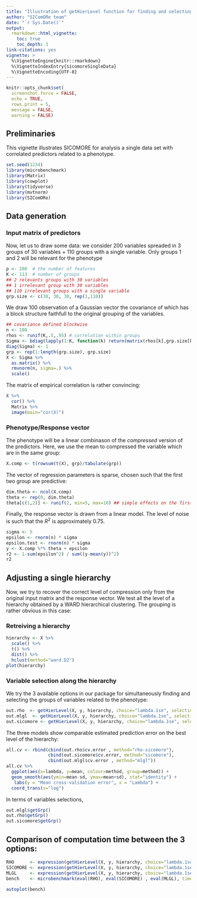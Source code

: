 ```yaml
---
title: "Illustration of getHierLevel function for finding and selecting relevant groups of variable"
author: "SIComORe team"
date: "`r Sys.Date()`"
output:
  rmarkdown::html_vignette:
    toc: true
    toc_depth: 3
link-citations: yes
vignette: >
  %\VignetteEngine{knitr::rmarkdown}
  %\VignetteIndexEntry{sicomoreSingleData}
  %\VignetteEncoding{UTF-8}
---
```


```r
knitr::opts_chunk$set(
  screenshot.force = FALSE, 
  echo = TRUE,
  rows.print = 5,
  message = FALSE, 
  warning = FALSE)
```

## Preliminaries

This vignette illustrates SICOMORE for analysis a single data set with correlated predictors related to a phenotype. 

```r
set.seed(1234)
library(microbenchmark)
library(Matrix)
library(cowplot)
library(tidyverse)
library(mvtnorm)
library(SIComORe)
```

## Data generation

### Input matrix of predictors

Now, let us to draw some data: we consider 200 variables spreaded in 3 groups of 30 variables + 110 groups with a single variable. Only groups 1 and 2 will be relevant for the phenotype

```r
p <- 200  # the number of features
K <- 113  # number of groups 
## 2 relevants groups with 30 variables
## 1 irrelevant group with 30 variables
## 110 irrelevant groups with a single variable
grp.size <- c(30, 30, 30, rep(1,110))
```

We draw 100 observation of a Gaussian vector the covariance of which has a block structure faithfull to the original grouping of the variables.

```r
## covariance defined blockwise
n <- 100
rhos <- runif(K,.5,.95) # correlation within groups
Sigma <- bdiag(lapply(1:K, function(k) return(matrix(rhos[k],grp.size[k],grp.size[k]))))
diag(Sigma) <- 1
grp <- rep(1:length(grp.size), grp.size)
X <- Sigma %>%
  as.matrix() %>%
  rmvnorm(n, sigma=.) %>%
  scale()
```

The matrix of empirical correlation is rather convincing:

```r
X %>% 
  cor() %>%
  Matrix %>%
  image(main="cor(X)")
```

### Phenotype/Response vector

The phenotype will be a linear combinason of the *compressed* version of the predictors. Here, we use the mean to compressed the variable which are in the same group:

```r
X.comp <- t(rowsum(t(X), grp)/tabulate(grp))
```

The vector of regression parameters is sparse, chosen such that the first two group are predictive:

```r
dim.theta <- ncol(X.comp)
theta <- rep(0, dim.theta)
theta[c(1,2)] <- runif(2, min=5, max=10) ## simple effects on the first two groups
```

Finally, the response vector is drawn from a linear model. The level of noise is such that the $R^2$ is approximately $0.75$.

```r
sigma <- 5
epsilon <- rnorm(n) * sigma
epsilon.test <- rnorm(n) * sigma
y <- X.comp %*% theta + epsilon
r2 <- 1-sum(epsilon^2) / sum((y-mean(y))^2)
r2
```

## Adjusting a single hierarchy

Now, we try to recover the correct level of compression only from the original input matrix and the response vector. We test all the level of a hierarchy obtained by a WARD hierarchical clustering. The grouping is rather obvious in this case: 

### Retreiving a hierarchy 

```r
hierarchy <- X %>% 
  scale() %>%
  t() %>%
  dist() %>%
  hclust(method="ward.D2")
plot(hierarchy)
```

### Variable selection along the hierarchy

We try the 3 available options in our package for simultaneously finding and selecting the groups of variables related to the phenotype:

```r
out.rho  <- getHierLevel(X, y, hierarchy, choice="lambda.1se", selection="rho-sicomore", mc.cores=NULL)
out.mlgl  <- getHierLevel(X, y, hierarchy, choice="lambda.1se", selection="mlgl", mc.cores=NULL)
out.sicomore <- getHierLevel(X, y, hierarchy, choice="lambda.1se", selection="sicomore", mc.cores=NULL)
```

The three models show comparable estimated prediction error on the best level of the hierarchy:

```r
all.cv <- rbind(cbind(out.rho$cv.error , method="rho-sicomore"),
                cbind(out.sicomore$cv.error, method="sicomore"),
                cbind(out.mlgl$cv.error , method="mlgl"))
all.cv %>% 
  ggplot(aes(x=lambda, y=mean, colour=method, group=method)) + 
  geom_smooth(aes(ymin=mean-sd, ymax=mean+sd), stat="identity") + 
   labs(y = "Mean cross-validation error", x = "Lambda") +
  coord_trans(x="log")
```

In terms of variables selections, 

```r
out.mlgl$getGrp()
out.rho$getGrp()
out.sicomore$getGrp()
```

## Comparison of computation time between the 3 options:

```r
RHO      <- expression(getHierLevel(X, y, hierarchy, choice="lambda.1se", selection="rho-sicomore", mc.cores=NULL))
SICOMORE <- expression(getHierLevel(X, y, hierarchy, choice="lambda.1se", selection="sicomore", mc.cores=NULL))
MLGL     <- expression(getHierLevel(X, y, hierarchy, choice="lambda.1se", selection="mlgl", mc.cores=NULL))
bench    <- microbenchmark(eval(RHO), eval(SICOMORE) , eval(MLGL), times = 5)
```

```r
autoplot(bench)
```
